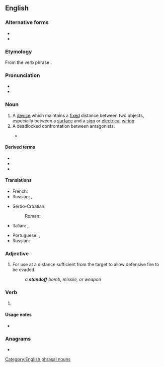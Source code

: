 {{also|stand off|stand-off}}
==English==

===Alternative forms===
* {{l|en|stand off}}
* {{l|en|stand-off}}

===Etymology===
From the verb phrase {{m|en|stand off}}.

===Pronunciation===
* {{IPA|en|/ˈstændɒf/}}
* {{audio|en|en-us-standoff.ogg|Audio (US)}}

===Noun===
{{en-noun}}

# A [[device]] which maintains a [[fixed]] distance between two objects, especially between a [[surface]] and a [[sign]] or [[electrical]] [[wiring]].
# A deadlocked confrontation between antagonists.
#: {{ux|en|I don't want to get involved in the '''standoff''' between those two.}}
#: {{ux|en|A tense '''standoff''' between demonstrators and police continued overnight.}}
#* {{quote-journal
|en
|date=May 23, 2016
|author=Ignatiy Vishnevetsky
|title=Apocalypse pits the strengths of the X-Men series against the weaknesses
|work=The Onion AV Club
|url=http://www.avclub.com/review/apocalypse-pits-strengths-x-men-series-against-wea-236770
|page=
|passage=In recent months, both Batman V Superman: Dawn Of Justice and Captain America: Civil War have offered up big, flashy superhero '''standoffs''' as feuds of ideology and stubborn will.}}

====Derived terms====
* {{l|en|porcelain standoff insulator}}
* {{l|en|Mexican standoff}}
* {{l|en|standoffish}}

====Translations====
{{trans-top|a device which maintains a fixed distance}}
* French: {{t|fr|entretoise filetée|f}}
* Russian: {{t+|ru|распо́рка|f}}, {{t+|ru|проста́вка|f}}
{{trans-mid}}
* Serbo-Croatian:
*: Roman: {{t+|sh|razmaknica|f}}
{{trans-bottom}}

{{trans-top|a deadlocked confrontation}}
* Italian: {{t+|it|impasse}}, {{t+|it|stallo|m}}
{{trans-mid}}
* Portuguese: {{t|pt|impasse}}, {{t+|pt|confronto}}
* Russian: {{t+|ru|противостоя́ние|n}}
{{trans-bottom}}

===Adjective===
{{en-adj|-}}

# {{lb|en|military}} For use at a distance sufficient from the target to allow defensive fire to be evaded.
#: ''a '''standoff''' bomb, missile, or weapon''

===Verb===
{{head|en|misspelling}}

# {{nonstandard spelling of|en|stand off}}

====Usage notes====
* {{en-usage-verb-particle-solid|stand|off}}

===Anagrams===
* {{anagrams|en|a=adffnost|offstand}}

[[Category:English phrasal nouns]]